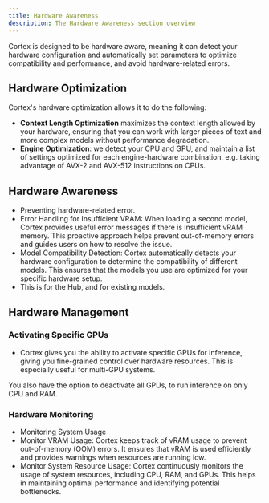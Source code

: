 ```yaml
---
title: Hardware Awareness
description: The Hardware Awareness section overview
---
```


Cortex is designed to be hardware aware, meaning it can detect your hardware configuration and
automatically set parameters to optimize compatibility and performance, and avoid hardware-related errors.

## Hardware Optimization

Cortex's hardware optimization allows it to do the following:

- **Context Length Optimization** maximizes the context length allowed by your hardware, ensuring that you
can work with larger pieces of text and more complex models without performance degradation.
- **Engine Optimization**: we detect your CPU and GPU, and maintain a list of settings optimized for each
engine-hardware combination, e.g. taking advantage of AVX-2 and AVX-512 instructions on CPUs.

## Hardware Awareness

- Preventing hardware-related error.
- Error Handling for Insufficient VRAM: When loading a second model, Cortex provides useful error messages if
there is insufficient vRAM memory. This proactive approach helps prevent out-of-memory errors and guides
users on how to resolve the issue.
- Model Compatibility Detection: Cortex automatically detects your hardware configuration to determine the
compatibility of different models. This ensures that the models you use are optimized for your specific hardware setup.
- This is for the Hub, and for existing models.

## Hardware Management

### Activating Specific GPUs

- Cortex gives you the ability to activate specific GPUs for inference, giving you fine-grained control over
hardware resources. This is especially useful for multi-GPU systems.

You also have the option to deactivate all GPUs, to run inference on only CPU and RAM.

### Hardware Monitoring

- Monitoring System Usage
- Monitor VRAM Usage: Cortex keeps track of vRAM usage to prevent out-of-memory (OOM) errors. It ensures
that vRAM is used efficiently and provides warnings when resources are running low.
- Monitor System Resource Usage: Cortex continuously monitors the usage of system resources, including CPU,
RAM, and GPUs. This helps in maintaining optimal performance and identifying potential bottlenecks.
